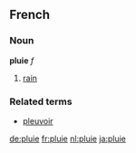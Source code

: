 ==French==
===Noun===
'''pluie''' ''f''

# [[rain]]

===Related terms===
*[[pleuvoir]]

[[de:pluie]]
[[fr:pluie]]
[[nl:pluie]]
[[ja:pluie]]